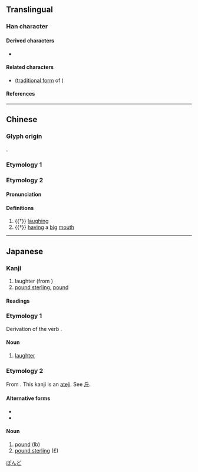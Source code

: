 {{also|聽|聴}}
{{character info}}
==Translingual==
{{Han simplified forms|聽|聴|听}}
{{stroke order|strokes=7}}

===Han character===
{{Han char|rn=30|rad=口|as=04|sn=7|four=62021|canj=RHML|ids=⿰口斤}}

====Derived characters====
* {{l|mul|[[厛]], [[𠳇]], [[𥺐]]}}

====Related characters====
* {{l|mul|聽|sc=Hani}} ([[w:Traditional Chinese|traditional form]] of {{l|mul|听|sc=Hani}})

====References====
{{Han ref|kx=0178.160|dkj=03352|dj=0396.020|hdz=10591.020|uh=542C}}

----

==Chinese==

===Glyph origin===
{{Han etym}}
{{Han compound|口|斤|c1=s|c2=p|ls=psc|t1=mouth}}.

===Etymology 1===
{{zh-see|聽}}

===Etymology 2===
{{zh-forms}}

====Pronunciation====
{{zh-pron
|m=yǐn
|ma=Zh-tīng.ogg
|c=jan5
|mc=y
|oc=y
|cat=
}}

====Definitions====
{{zh-hanzi}}

# {{†}} [[laugh]]ing
# {{†}} [[having]] a [[big]] [[mouth]]

----

==Japanese==

===Kanji===
{{ja-kanji|grade=|rs=口04}}

# laughter (from {{ja-l|笑う}})
# [[pound sterling]], [[pound]]

====Readings====
{{ja-readings
|goon=ぎん
|kanon=きん
|kun=わら-う<わら-ふ, ポンド-}}

===Etymology 1===
{{ja-kanjitab|わらう|yomi=kun}}
Derivation of the verb {{m|ja|笑う|tr=warau||to laugh; to smile}}.

====Noun====
{{ja-noun|わらう}}

# {{lb|ja|literary}} [[laughter]]

===Etymology 2===
{{ja-kanjitab|ぽんど|yomi=kun|ateji=y}}
From {{bor|ja|nl|pond|sort=ほんど}}. This kanji is an [[当て字|ateji]]. See [[斤]].

====Alternative forms====
* {{l|ja|封}}
* {{l|ja|磅}}

====Noun====
{{ja-noun|ポンド}}

# [[pound]] (lb)
# [[pound sterling]] (£)

[[Category:Japanese terms spelled with ateji|ぽんど]]